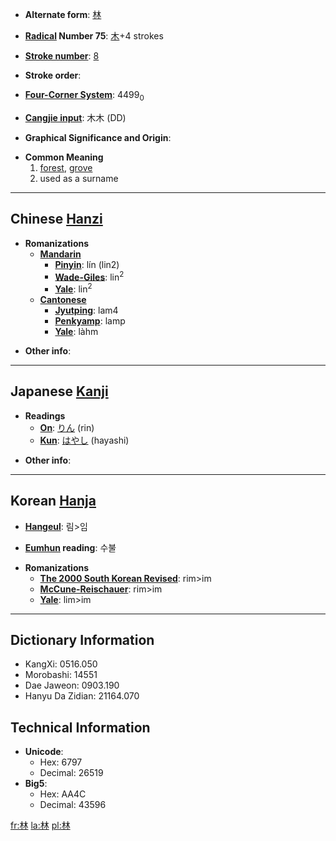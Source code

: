 * '''Alternate form''': [[林]]

* '''[[Wiktionary:Chinese radical index|Radical]] Number 75''': [[Wiktionary:Chinese radical index 木|木]]+4 strokes

* '''[[Wiktionary:Chinese total strokes index|Stroke number]]''': [[Wiktionary:Chinese total strokes index 8|8]]

* '''Stroke order''': 

* '''[[Wiktionary:Chinese four corner index|Four-Corner System]]''': 4499<sub>0</sub>

* '''[[Wiktionary:Chinese Cangjie index|Cangjie input]]''': 木木 (DD)

* '''Graphical Significance and Origin''': 

* '''Common Meaning'''
*#[[forest]], [[grove]]
*#used as a surname


----

== Chinese [[Hanzi]] ==

* '''Romanizations'''
** '''[[Mandarin]]'''
*** '''[[Pinyin]]''': lín (lin2)
*** '''[[Wade-Giles]]''': lin<sup>2</sup>
*** '''[[Yale]]''': lin<sup>2</sup>
** '''[[Cantonese]]'''
*** '''[[Jyutping]]''': lam4
*** '''[[Penkyamp]]''': lamp
*** '''[[Yale]]''': làhm

* '''Other info''': 

----

== Japanese [[Kanji]] ==

* '''Readings'''
** '''[[On]]''': [[りん]] (rin)
** '''[[Kun]]''': [[はやし]] (hayashi)

* '''Other info''':  

----

== Korean [[Hanja]] ==

* '''[[Hangeul]]''': 림>임

* '''[[Eumhun]] reading''': 수불

* '''Romanizations'''
** '''[[The 2000 South Korean Revised Romanization|The 2000 South Korean Revised]]''': rim>im
** '''[[McCune-Reischauer]]''': rim>im
** '''[[Yale]]''': lim>im

----

== Dictionary Information ==

* KangXi: 0516.050
* Morobashi: 14551
* Dae Jaweon: 0903.190
* Hanyu Da Zidian: 21164.070

== Technical Information ==

* '''Unicode''':
** Hex: 6797
** Decimal: 26519
* '''Big5''':
** Hex: AA4C
** Decimal: 43596

[[fr:林]]
[[la:林]]
[[pl:林]]